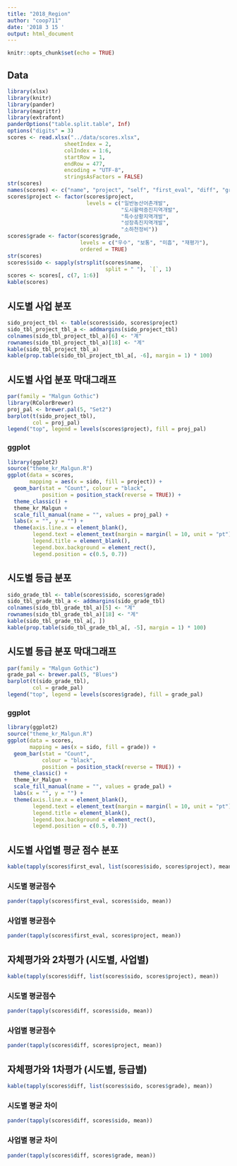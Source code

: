 ```yaml
---
title: "2018_Region"
author: "coop711"
date: '2018 3 15 '
output: html_document
---
```


```r
knitr::opts_chunk$set(echo = TRUE)
```

## Data

```r
library(xlsx)
library(knitr)
library(pander)
library(magrittr)
library(extrafont)
panderOptions("table.split.table", Inf)
options("digits" = 3)
scores <- read.xlsx("../data/scores.xlsx", 
                  sheetIndex = 2,
                  colIndex = 1:6,
                  startRow = 1,
                  endRow = 477,
                  encoding = "UTF-8",
                  stringsAsFactors = FALSE)
str(scores)
names(scores) <- c("name", "project", "self", "first_eval", "diff", "grade")
scores$project <- factor(scores$project, 
                         levels = c("일반농산어촌개발", 
                                    "도시활력증진지역개발",
                                    "특수상황지역개발",
                                    "성장촉진지역개발",
                                    "소하천정비"))
scores$grade <- factor(scores$grade,
                       levels = c("우수", "보통", "미흡", "재평가"),
                       ordered = TRUE)
str(scores)
scores$sido <- sapply(strsplit(scores$name, 
                               split = " "), `[`, 1)
scores <- scores[, c(7, 1:6)]
kable(scores)
```

## 시도별 사업 분포

```r
sido_project_tbl <- table(scores$sido, scores$project)
sido_tbl_project_tbl_a <- addmargins(sido_project_tbl)
colnames(sido_tbl_project_tbl_a)[6] <- "계"
rownames(sido_tbl_project_tbl_a)[18] <- "계"
kable(sido_tbl_project_tbl_a)
kable(prop.table(sido_tbl_project_tbl_a[, -6], margin = 1) * 100)
```

## 시도별 사업 분포 막대그래프

```r
par(family = "Malgun Gothic")
library(RColorBrewer)
proj_pal <- brewer.pal(5, "Set2")
barplot(t(sido_project_tbl), 
        col = proj_pal)
legend("top", legend = levels(scores$project), fill = proj_pal)
```

### ggplot

```r
library(ggplot2)
source("theme_kr_Malgun.R")
ggplot(data = scores,
       mapping = aes(x = sido, fill = project)) +
  geom_bar(stat = "Count", colour = "black",
           position = position_stack(reverse = TRUE)) +
  theme_classic() +
  theme_kr_Malgun + 
  scale_fill_manual(name = "", values = proj_pal) +
  labs(x = "", y = "") +
  theme(axis.line.x = element_blank(), 
        legend.text = element_text(margin = margin(l = 10, unit = "pt")),
        legend.title = element_blank(), 
        legend.box.background = element_rect(), 
        legend.position = c(0.5, 0.7))
```

## 시도별 등급 분포

```r
sido_grade_tbl <- table(scores$sido, scores$grade)
sido_tbl_grade_tbl_a <- addmargins(sido_grade_tbl)
colnames(sido_tbl_grade_tbl_a)[5] <- "계"
rownames(sido_tbl_grade_tbl_a)[18] <- "계"
kable(sido_tbl_grade_tbl_a[, ])
kable(prop.table(sido_tbl_grade_tbl_a[, -5], margin = 1) * 100)
```

## 시도별 등급 분포 막대그래프

```r
par(family = "Malgun Gothic")
grade_pal <- brewer.pal(5, "Blues")
barplot(t(sido_grade_tbl), 
        col = grade_pal)
legend("top", legend = levels(scores$grade), fill = grade_pal)
```

### ggplot

```r
library(ggplot2)
source("theme_kr_Malgun.R")
ggplot(data = scores,
       mapping = aes(x = sido, fill = grade)) +
  geom_bar(stat = "Count",
           colour = "black", 
           position = position_stack(reverse = TRUE)) +
  theme_classic() +
  theme_kr_Malgun + 
  scale_fill_manual(name = "", values = grade_pal) +
  labs(x = "", y = "") +
  theme(axis.line.x = element_blank(), 
        legend.text = element_text(margin = margin(l = 10, unit = "pt")),
        legend.title = element_blank(), 
        legend.box.background = element_rect(), 
        legend.position = c(0.5, 0.7))
```

## 시도별 사업별 평균 점수 분포

```r
kable(tapply(scores$first_eval, list(scores$sido, scores$project), mean))
```

### 시도별 평균점수

```r
pander(tapply(scores$first_eval, scores$sido, mean))
```

### 사업별 평균점수

```r
pander(tapply(scores$first_eval, scores$project, mean))
```

## 자체평가와 2차평가 (시도별, 사업별)

```r
kable(tapply(scores$diff, list(scores$sido, scores$project), mean))
```

### 시도별 평균점수

```r
pander(tapply(scores$diff, scores$sido, mean))
```

### 사업별 평균점수

```r
pander(tapply(scores$diff, scores$project, mean))
```

## 자체평가와 1차평가 (시도별, 등급별)

```r
kable(tapply(scores$diff, list(scores$sido, scores$grade), mean))
```

### 시도별 평균 차이

```r
pander(tapply(scores$diff, scores$sido, mean))
```

### 사업별 평균 차이

```r
pander(tapply(scores$diff, scores$grade, mean))
```